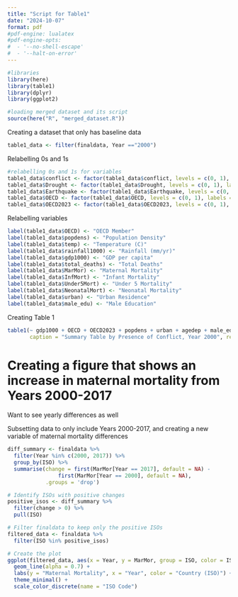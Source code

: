 ```yaml
---
title: "Script for Table1"
date: "2024-10-07"
format: pdf
#pdf-engine: lualatex
#pdf-engine-opts: 
#  - '--no-shell-escape'
#  - '--halt-on-error'
---
```


```r
#libraries
library(here)
library(table1)
library(dplyr)
library(ggplot2)
```

```r
#loading merged dataset and its script
source(here("R", "merged_dataset.R"))
```

Creating a dataset that only has baseline data
```r
table1_data <- filter(finaldata, Year =="2000")
```

Relabelling 0s and 1s
```r
#relabelling 0s and 1s for variables
table1_data$conflict <- factor(table1_data$conflict, levels = c(0, 1), labels = c("No", "Yes"))
table1_data$Drought <- factor(table1_data$Drought, levels = c(0, 1), labels = c("No", "Yes"))
table1_data$Earthquake <- factor(table1_data$Earthquake, levels = c(0, 1), labels = c("No", "Yes"))
table1_data$OECD <- factor(table1_data$OECD, levels = c(0, 1), labels = c("No", "Yes"))
table1_data$OECD2023 <- factor(table1_data$OECD2023, levels = c(0, 1), labels = c("No", "Yes"))
```

Relabelling variables
```r
label(table1_data$OECD) <- "OECD Member"
label(table1_data$popdens) <- "Population Density"
label(table1_data$temp) <- "Temperature (C)"
label(table1_data$rainfall1000) <- "Rainfall (mm/yr)"
label(table1_data$gdp1000) <- "GDP per capita"
label(table1_data$total_deaths) <- "Total Deaths"
label(table1_data$MarMor) <- "Maternal Mortality"
label(table1_data$InfMort) <- "Infant Mortality"
label(table1_data$Under5Mort) <- "Under 5 Mortality"
label(table1_data$NeonatalMort) <- "Neonatal Mortality"
label(table1_data$urban) <- "Urban Residence"
label(table1_data$male_edu) <- "Male Education"

```

Creating Table 1
```r
table1(~ gdp1000 + OECD + OECD2023 + popdens + urban + agedep + male_edu + temp + rainfall1000 + total_deaths + Drought + Earthquake + MarMor + InfMort + NeonatalMort + Under5Mort | conflict, data=table1_data, 
       caption = "Summary Table by Presence of Conflict, Year 2000", render.continuous=c(.="Median [Min, Max]"))
```

# Creating a figure that shows an increase in maternal mortality from Years 2000-2017

Want to see yearly differences as well

Subsetting data to only include Years 2000-2017, and creating a new variable of maternal mortality differences
```r
diff_summary <- finaldata %>%
  filter(Year %in% c(2000, 2017)) %>%
  group_by(ISO) %>%
  summarise(change = first(MarMor[Year == 2017], default = NA) - 
                first(MarMor[Year == 2000], default = NA), 
            .groups = 'drop')

# Identify ISOs with positive changes
positive_isos <- diff_summary %>%
  filter(change > 0) %>%
  pull(ISO)

# Filter finaldata to keep only the positive ISOs
filtered_data <- finaldata %>%
  filter(ISO %in% positive_isos)

# Create the plot
ggplot(filtered_data, aes(x = Year, y = MarMor, group = ISO, color = ISO)) +
  geom_line(alpha = 0.7) +
  labs(y = "Maternal Mortality", x = "Year", color = "Country (ISO)") +
  theme_minimal() +
  scale_color_discrete(name = "ISO Code")
```
